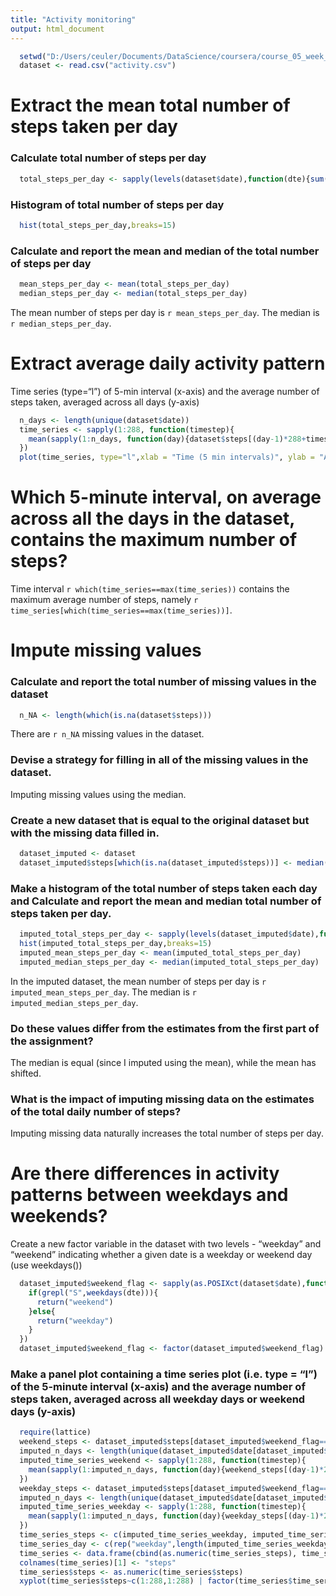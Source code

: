 ---
title: "Activity monitoring"
output: html_document
---
  
```{r read_data, echo=TRUE}
  setwd("D:/Users/ceuler/Documents/DataScience/coursera/course_05_week_02/repdata_data_activity")
  dataset <- read.csv("activity.csv")
```

# Extract the mean total number of steps taken per day
### Calculate total number of steps per day
```{r total_steps_per_day, echo=TRUE}
  total_steps_per_day <- sapply(levels(dataset$date),function(dte){sum(dataset$steps[dataset$date==dte], na.rm=TRUE)})
```

### Histogram of total number of steps per day
```{r hist_total_steps_per_day, echo=TRUE, fig.height=4}
  hist(total_steps_per_day,breaks=15)
```


### Calculate and report the mean and median of the total number of steps per day
```{r mean_median_total_steps_per_day, echo=TRUE}
  mean_steps_per_day <- mean(total_steps_per_day)
  median_steps_per_day <- median(total_steps_per_day)
```
The mean number of steps per day is `r mean_steps_per_day`. The median is `r median_steps_per_day`.


# Extract average daily activity pattern
Time series (type="l") of 5-min interval (x-axis) and the average number of steps taken, averaged across all days (y-axis)
```{r make_time_series, echo=TRUE}
  n_days <- length(unique(dataset$date))
  time_series <- sapply(1:288, function(timestep){
    mean(sapply(1:n_days, function(day){dataset$steps[(day-1)*288+timestep]}), na.rm=TRUE)
  })
  plot(time_series, type="l",xlab = "Time (5 min intervals)", ylab = "Averaged number of steps")
```

# Which 5-minute interval, on average across all the days in the dataset, contains the maximum number of steps?
Time interval `r which(time_series==max(time_series))` contains the maximum average number of steps, namely `r time_series[which(time_series==max(time_series))]`. 

# Impute missing values
### Calculate and report the total number of missing values in the dataset
```{r n_NA, echo=TRUE}
  n_NA <- length(which(is.na(dataset$steps)))
```
There are `r n_NA` missing values in the dataset.

### Devise a strategy for filling in all of the missing values in the dataset.
Imputing missing values using the median.

### Create a new dataset that is equal to the original dataset but with the missing data filled in.
```{r impute, echo=TRUE}
  dataset_imputed <- dataset
  dataset_imputed$steps[which(is.na(dataset_imputed$steps))] <- median(dataset_imputed$steps,na.rm=TRUE)
```

### Make a histogram of the total number of steps taken each day and Calculate and report the mean and median total number of steps taken per day.
```{r hist_imputed_total_steps_per_day, echo=TRUE}
  imputed_total_steps_per_day <- sapply(levels(dataset_imputed$date),function(dte){sum(dataset_imputed$steps[dataset_imputed$date==dte], na.rm=TRUE)})
  hist(imputed_total_steps_per_day,breaks=15)
  imputed_mean_steps_per_day <- mean(imputed_total_steps_per_day)
  imputed_median_steps_per_day <- median(imputed_total_steps_per_day)
```
In the imputed dataset, the mean number of steps per day is `r imputed_mean_steps_per_day`. The median is `r imputed_median_steps_per_day`.

### Do these values differ from the estimates from the first part of the assignment? 
The median is equal (since I imputed using the mean), while the mean has shifted.

### What is the impact of imputing missing data on the estimates of the total daily number of steps?
Imputing missing data naturally increases the total number of steps per day.

# Are there differences in activity patterns between weekdays and weekends?
Create a new factor variable in the dataset with two levels - "weekday" and "weekend" indicating whether a given date is a weekday or weekend day (use weekdays())
```{r check_weekend}
  dataset_imputed$weekend_flag <- sapply(as.POSIXct(dataset$date),function(dte){
    if(grepl("S",weekdays(dte))){
      return("weekend")
    }else{
      return("weekday")
    }
  })
  dataset_imputed$weekend_flag <- factor(dataset_imputed$weekend_flag)
```

### Make a panel plot containing a time series plot (i.e. type = "l") of the 5-minute interval (x-axis) and the average number of steps taken, averaged across all weekday days or weekend days (y-axis)
```{r imputed_make_time_series, echo=TRUE}
  require(lattice)
  weekend_steps <- dataset_imputed$steps[dataset_imputed$weekend_flag=="weekend"]
  imputed_n_days <- length(unique(dataset_imputed$date[dataset_imputed$weekend_flag=="weekend"]))
  imputed_time_series_weekend <- sapply(1:288, function(timestep){
    mean(sapply(1:imputed_n_days, function(day){weekend_steps[(day-1)*288+timestep]}), na.rm=TRUE)
  })
  weekday_steps <- dataset_imputed$steps[dataset_imputed$weekend_flag=="weekday"]
  imputed_n_days <- length(unique(dataset_imputed$date[dataset_imputed$weekend_flag=="weekday"]))
  imputed_time_series_weekday <- sapply(1:288, function(timestep){
    mean(sapply(1:imputed_n_days, function(day){weekday_steps[(day-1)*288+timestep]}), na.rm=TRUE)
  })
  time_series_steps <- c(imputed_time_series_weekday, imputed_time_series_weekend)
  time_series_day <- c(rep("weekday",length(imputed_time_series_weekday)),rep("weekend",length(imputed_time_series_weekend)))
  time_series <- data.frame(cbind(as.numeric(time_series_steps), time_series_day))
  colnames(time_series)[1] <- "steps"
  time_series$steps <- as.numeric(time_series$steps)
  xyplot(time_series$steps~c(1:288,1:288) | factor(time_series$time_series_day), layout=c(1,2), xlab="Interval", ylab="Number of steps", type="l")
```
